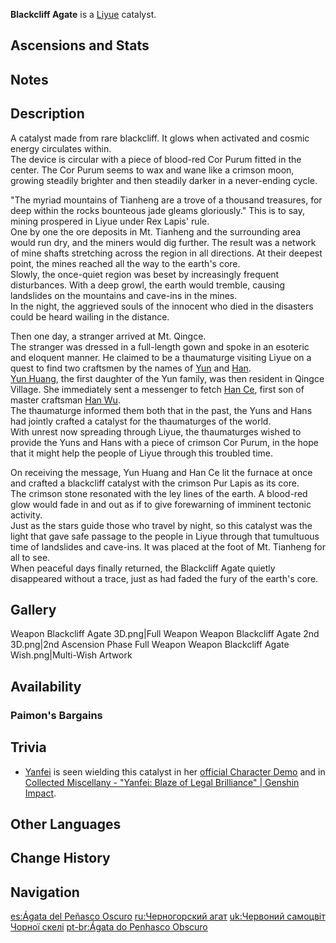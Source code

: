 {{Weapon Infobox
|id             = 14408
|image          = <gallery>
Weapon_Blackcliff Agate.png|Base
Weapon_Blackcliff Amulet 2nd.png|2nd Ascension
</gallery>
|type           = Catalyst
|series         = Blackcliff
|releaseDate    = 2020-11-01
|rarity         = 4
|base_atk       = 42
|2nd_stat_type  = CRIT DMG
|2nd_stat       = 12%
|passive        = Press the Advantage
|effect         = After defeating an opponent, ATK is increased by (var1)% for 30s. This effect has a maximum of 3 stacks, and the duration of each stack is independent of the others.
|eff_rank1_var1 = 12
|eff_rank2_var1 = 15
|eff_rank3_var1 = 18
|eff_rank4_var1 = 21
|eff_rank5_var1 = 24
|eff_att1       = ATK
|obtain         = Paimon's Bargains
}}
{{Description|A mysterious catalyst made of blackstone. It has an ominous crimson glow that seems to pulse in synchronization with the tremors from deep within the earth.}}
'''Blackcliff Agate'''{{Lang|zh=黑岩绯玉}} is a [[Liyue]] catalyst.

==Ascensions and Stats==
{{Weapon Ascensions and Stats
|ascendMat1 = Luminous Sands from Guyun
|bossMat1   = Hunter's Sacrificial Knife
|commonMat1 = Divining Scroll
|ascendMat2 = Lustrous Stone from Guyun
|ascendMat3 = Relic from Guyun
|bossMat2   = Agent's Sacrificial Knife
|commonMat2 = Sealed Scroll
|bossMat3   = Inspector's Sacrificial Knife
|commonMat3 = Forbidden Curse Scroll
|ascendMat4 = Divine Body from Guyun
}}

==Notes==
{{Transclude|Blackcliff Series|Notes}}

==Description==
A catalyst made from rare blackcliff. It glows when activated and cosmic energy circulates within.<br />
The device is circular with a piece of blood-red Cor Purum fitted in the center. The Cor Purum seems to wax and wane like a crimson moon, growing steadily brighter and then steadily darker in a never-ending cycle.

"The myriad mountains of Tianheng are a trove of a thousand treasures, for deep within the rocks bounteous jade gleams gloriously." This is to say, mining prospered in Liyue under Rex Lapis' rule.<br />
One by one the ore deposits in Mt. Tianheng and the surrounding area would run dry, and the miners would dig further. The result was a network of mine shafts stretching across the region in all directions. At their deepest point, the mines reached all the way to the earth's core.<br />
Slowly, the once-quiet region was beset by increasingly frequent disturbances. With a deep growl, the earth would tremble, causing landslides on the mountains and cave-ins in the mines.<br />
In the night, the aggrieved souls of the innocent who died in the disasters could be heard wailing in the distance.

Then one day, a stranger arrived at Mt. Qingce.<br />
The stranger was dressed in a full-length gown and spoke in an esoteric and eloquent manner. He claimed to be a thaumaturge visiting Liyue on a quest to find two craftsmen by the names of [[Yun Family|Yun]] and [[Han Family|Han]].<br />
[[Yun Huang]], the first daughter of the Yun family, was then resident in Qingce Village. She immediately sent a messenger to fetch [[Han Ce]], first son of master craftsman [[Han Wu]].<br />
The thaumaturge informed them both that in the past, the Yuns and Hans had jointly crafted a catalyst for the thaumaturges of the world.<br />
With unrest now spreading through Liyue, the thaumaturges wished to provide the Yuns and Hans with a piece of crimson Cor Purum, in the hope that it might help the people of Liyue through this troubled time.

On receiving the message, Yun Huang and Han Ce lit the furnace at once and crafted a blackcliff catalyst with the crimson Pur Lapis as its core.<br />
The crimson stone resonated with the ley lines of the earth. A blood-red glow would fade in and out as if to give forewarning of imminent tectonic activity.<br />
Just as the stars guide those who travel by night, so this catalyst was the light that gave safe passage to the people in Liyue through that tumultuous time of landslides and cave-ins. It was placed at the foot of Mt. Tianheng for all to see.<br />
When peaceful days finally returned, the Blackcliff Agate quietly disappeared without a trace, just as had faded the fury of the earth's core.

==Gallery==
<gallery hideaddbutton="true" captionalign="center">
Weapon Blackcliff Agate 3D.png|Full Weapon
Weapon Blackcliff Agate 2nd 3D.png|2nd Ascension Phase Full Weapon
Weapon Blackcliff Agate Wish.png|Multi-Wish Artwork
</gallery>

==Availability==
===Paimon's Bargains===
{{Paimon's Bargains History}}

==Trivia==
*[[Yanfei]] is seen wielding this catalyst in her [https://youtu.be/y43rmAQ-l_M official Character Demo] and in [https://youtu.be/G5WPg42lHn0 Collected Miscellany - "Yanfei: Blaze of Legal Brilliance" | Genshin Impact].

==Other Languages==
{{Other Languages
|en      = Blackcliff Agate
|zhs     = 黑岩绯玉
|zhs_rm  = Hēiyán Fēiyù
|zht     = 黑岩緋玉
|zht_rm  = Hēiyán Fēiyù
|zh_tl   = {{Lex|Blackcliff|zh}} Scarlet Jade
|ja      = 黒岩の緋玉
|ja_rm   = Kokugan no Higyoku
|ja_tl   = {{Lex|Blackcliff|ja}} Scarlet Jade{{Sino|ja|part=1}}
|ko      = {{tt|흑암|黒岩}} {{tt|홍옥|紅玉}}
|ko_rm   = Heugam Hong'ok
|ko_tl   = {{Lex|Blackcliff|ko}} Red Jade
|es      = Ágata del Peñasco Oscuro
|es_tl   = {{Lex|Blackcliff|es}} Agate
|fr      = Agate de Rochenoire
|fr_tl   = {{Lex|Blackcliff|fr}} Agate
|ru      = Черногорский агат
|ru_tl   = {{Lex|Blackcliff|ru}} Agate
|th      = Blackcliff Agate
|vi      = {{tt|Hắc Nham|黑岩}} Phỉ {{tt|Ngọc|玉}}
|vi_tl   = {{Lex|Blackcliff|vi}} Jade of Hatred{{Sino|vi|part=1}}
|de      = Schwarzstein-Achat
|de_tl   = {{Lex|Blackcliff|de}} Agate
|id      = Blackcliff Amulet
|pt      = Ágata do Penhasco Obscuro
|pt_tl   = {{Lex|Blackcliff|pt}} Agate
}}

==Change History==
{{Change History|1.0}}

==Navigation==
{{Weapons by Series Navbox|series=Blackcliff}}
{{Weapon Navbox|type=Catalysts}}

[[es:Ágata del Peñasco Oscuro]]
[[ru:Черногорский агат]]
[[uk:Червоний самоцвіт Чорної скелі]]
[[pt-br:Ágata do Penhasco Obscuro]]